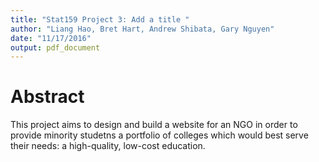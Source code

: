```yaml
---
title: "Stat159 Project 3: Add a title "
author: "Liang Hao, Bret Hart, Andrew Shibata, Gary Nguyen"
date: "11/17/2016"
output: pdf_document
---
```


# Abstract

This project aims to design and build a website for an NGO in order to provide minority studetns a portfolio of colleges which would best serve their needs: a high-quality, low-cost education.